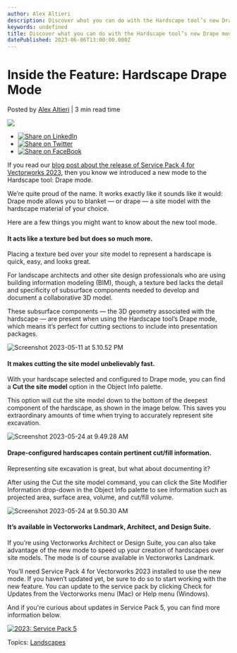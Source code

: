 ```yaml
---
author: Alex Altieri
description: Discover what you can do with the Hardscape tool’s new Drape mode in Vectorworks Landmark 2023.
keywords: undefined
title: Discover what you can do with the Hardscape tool’s new Drape mode in Vectorworks Landmark 2023. 
datePublished: 2023-06-06T13:00:00.000Z
---
```

  

# Inside the Feature: Hardscape Drape Mode

 Posted by [Alex Altieri](https://blog.vectorworks.net/author/alex-altieri) | 3 min read time 

![](https://blog.vectorworks.net/hubfs/Blog%20Images/2023%20Blog%20Images/5_Drape%20Mode/blog-1440x800%20%283%29.png) 

* [![Share on LinkedIn](https://2659751.fs1.hubspotusercontent-na1.net/hubfs/2659751/michaelDemo/share-LI.png)](http://www.linkedin.com/shareArticle?mini=true&url=https%3A%2F%2Fblog.vectorworks.net%2Fhardscape-drape-mode)
* [![Share on Twitter](https://2659751.fs1.hubspotusercontent-na1.net/hubfs/2659751/michaelDemo/share-TW.png)](https://www.twitter.com/share?text=Inside%20the%20Feature:%20Hardscape%20Drape%20Mode&url=https%3A%2F%2Fblog.vectorworks.net%2Fhardscape-drape-mode&via=PMGTweets)
* [![Share on FaceBook](https://2659751.fs1.hubspotusercontent-na1.net/hubfs/2659751/michaelDemo/share-FB.png)](https://www.facebook.com/sharer/sharer.php?u=https%3A%2F%2Fblog.vectorworks.net%2Fhardscape-drape-mode)

If you read our [blog post about the release of Service Pack 4 for Vectorworks 2023](../../../net/vectorworks/blog/2023-service-pack-4.html), then you know we introduced a new mode to the Hardscape tool: Drape mode.

We’re quite proud of the name. It works exactly like it sounds like it would: Drape mode allows you to blanket — or drape — a site model with the hardscape material of your choice.

Here are a few things you might want to know about the new tool mode.

#### It acts like a texture bed but does so much more. 

Placing a texture bed over your site model to represent a hardscape is quick, easy, and looks great.

For landscape architects and other site design professionals who are using building information modeling (BIM), though, a texture bed lacks the detail and specificity of subsurface components needed to develop and document a collaborative 3D model.

These subsurface components — the 3D geometry associated with the hardscape — are present when using the Hardscape tool’s Drape mode, which means it’s perfect for cutting sections to include into presentation packages.

![Screenshot 2023-05-11 at 5.10.52 PM](https://blog.vectorworks.net/hs-fs/hubfs/Blog%20Images/2023%20Blog%20Images/5_Drape%20Mode/Screenshot%202023-05-11%20at%205.10.52%20PM.png?width=1037&height=500&name=Screenshot%202023-05-11%20at%205.10.52%20PM.png)

#### It makes cutting the site model unbelievably fast.

With your hardscape selected and configured to Drape mode, you can find a **Cut the site** **model** option in the Object Info palette.

This option will cut the site model down to the bottom of the deepest component of the hardscape, as shown in the image below. This saves you extraordinary amounts of time when trying to accurately represent site excavation.

![Screenshot 2023-05-24 at 9.49.28 AM](https://blog.vectorworks.net/hs-fs/hubfs/Blog%20Images/2023%20Blog%20Images/5_Drape%20Mode/Screenshot%202023-05-24%20at%209.49.28%20AM.png?width=1193&height=758&name=Screenshot%202023-05-24%20at%209.49.28%20AM.png)

#### Drape-configured hardscapes contain pertinent cut/fill information.

Representing site excavation is great, but what about documenting it?

After using the Cut the site model command, you can click the Site Modifier Information drop-down in the Object Info palette to see information such as projected area, surface area, volume, and cut/fill volume.

![Screenshot 2023-05-24 at 9.50.30 AM](https://blog.vectorworks.net/hs-fs/hubfs/Blog%20Images/2023%20Blog%20Images/5_Drape%20Mode/Screenshot%202023-05-24%20at%209.50.30%20AM.png?width=1145&height=719&name=Screenshot%202023-05-24%20at%209.50.30%20AM.png)

#### It’s available in Vectorworks Landmark, Architect, and Design Suite.

If you’re using Vectorworks Architect or Design Suite, you can also take advantage of the new mode to speed up your creation of hardscapes over site models. The mode is of course available in Vectorworks Landmark.

You’ll need Service Pack 4 for Vectorworks 2023 installed to use the new mode. If you haven’t updated yet, be sure to do so to start working with the new feature. You can update to the service pack by clicking Check for Updates from the Vectorworks menu (Mac) or Help menu (Windows).

And if you're curious about updates in Service Pack 5, you can find more information below.

[![2023: Service Pack 5](https://no-cache.hubspot.com/cta/default/3018241/4d019a3c-e95b-4c3e-a370-accb56389625.png)](https://cta-redirect.hubspot.com/cta/redirect/3018241/4d019a3c-e95b-4c3e-a370-accb56389625) 

 Topics: [Landscapes](https://blog.vectorworks.net/topic/landscapes) 

  
